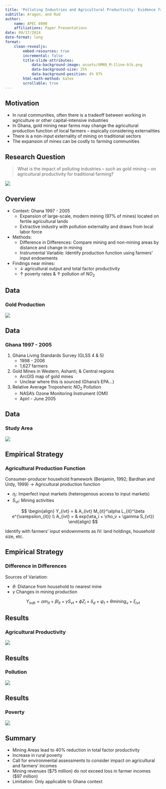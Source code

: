 ```yaml
---
title: 'Polluting Industries and Agricultural Productivity: Evidence from Mining in Ghana'
subtitle: Aragon, and Rud
author: 
    name: APEC 8990
    affiliations: Paper Presentations
date: 09/17/2024
date-format: long
format: 
    clean-revealjs:
        embed-resources: true
        incremental: false
        title-slide-attributes: 
            data-background-image: assets/UMN9_M-1line-blk.png
            data-background-size: 25%
            data-background-position: 4% 97%
        html-math-method: katex
        scrollable: true
---
```


## Motivation

<!-- Paper: https://onlinelibrary.wiley.com/doi/full/10.1111/ecoj.12244 -->
<!-- Open Access: https://www.tesble.com/10.1111/ecoj.12244 -->

- In rural communities, often there is a tradeoff between working in agriculture or other capital-intensive industries
- In Ghana, gold mining near farms may change the agricultural production function of local farmers -- espically considering externalities
- There is a non-input externality of mining on traditional sectors
- The expansion of mines can be costly to farming communities

## Research Question 

> What is the impact of polluting industries -- such as gold mining -- on agricultural productivity for traditional farming?

![](assets/prez-lecture-5-240917/mining-ghana.jpg)

## Overview 

- Context: Ghana 1997 - 2005
    - Expansion of large-scale, modern mining (97% of mines) located on fertile agricultural lands
    - Extractive industry with pollution externality and draws from local labor force
- Methods: 
    - Difference in Differences: Compare mining and non-mining areas by distance and change in mining
    - Instrumental Variable: Identify production function using farmers' input endowments
- Findings near mines: 
    - $\downarrow$ agricultural output and total factor productivity 
    - $\uparrow$ poverty rates & $\uparrow$ pollution of $NO_2$

## Data
### Gold Production

![](assets/prez-lecture-5-240917/figure-1.png)


## Data
### Ghana 1997 - 2005

1. Ghana Living Standards Survey (GLSS 4 & 5)
    - 1998 - 2006
    - 1,627 farmers

2. Gold Mines in Western, Ashanti, & Central regions
    - ArcGIS map of gold mines
    - Unclear where this is sourced (Ghana's EPA...)

3. Relative Average Troposheric $NO_2$ Pollution
    - NASA's Ozone Monitoring Instrument (OMI)
    - Apirl - June 2005

## Data
### Study Area

![](assets/prez-lecture-5-240917/figure-2.png)


## Empirical Strategy
### Agricultural Production Function

Consumer-producer household framework (Benjamin, 1992; Bardhan and Urdy, 1999) $\to$ Agricultural production function

- $\eta_i$: Imperfect input markets (heterogenous access to input markets)
- $S_{vt}$: Mining activities

$$
\begin{align}
Y_{ivt} = & A_{ivt} M_{it}^\alpha L_{it}^\beta e^{\varepsilon_{it}} \\
A_{ivt} = & exp(\eta_i + \rho_v + \gamma S_{vt})
\end{align}
$$

Identify with farmers' input endownments as IV: land holdings, household size, etc.

<!-- -  In the presence of imperfect input markets, endowments are a good predictor of input use -->

## Empirical Strategy 
### Difference in Differences

Sources of Variation: 

- $\theta$: Distance from household to nearest mine
- $\gamma$ Changes in mining production

$$
Y_{ivdt} = \alpha m_{it} + \beta l_{it} + \gamma S_{vt} + \phi Z_i + \delta_d + \psi_t + \theta mining_v + \xi_{ivt}
$$



## Results 
### Agricultural Productivity

![](assets/prez-lecture-5-240917/table-3.png)


## Results 
### Pollution

![](assets/prez-lecture-5-240917/table-5.png)

## Results 
### Poverty

![](assets/prez-lecture-5-240917/table-10.png)

## Summary 

- Mining Areas lead to 40% reduction in total factor productivity
- Increase in rural poverty
- Call for environmental assessments to consider impact on agricultural and farmers' incomes
- Mining revenues ($75 million) do not exceed loss in farmer incomes ($97 million)
- Limitation: Only applicable to Ghana context





